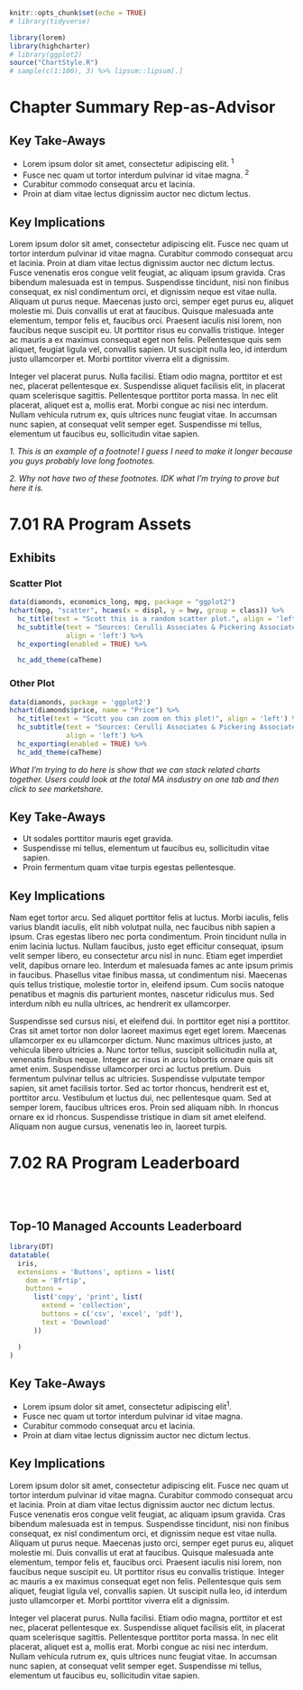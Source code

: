 
```r
knitr::opts_chunk$set(echo = TRUE)
# library(tidyverse)

library(lorem)
library(highcharter)
# library(ggplot2)
source("ChartStyle.R")
# sample(c(1:100), 3) %>% lipsum::lipsum[.]

```

# Chapter Summary Rep-as-Advisor

## Key Take-Aways

* Lorem ipsum dolor sit amet, consectetur adipiscing elit. ^1^
* Fusce nec quam ut tortor interdum pulvinar id vitae magna. ^2^
* Curabitur commodo consequat arcu et lacinia.
* Proin at diam vitae lectus dignissim auctor nec dictum lectus.

## Key Implications

Lorem ipsum dolor sit amet, consectetur adipiscing elit. Fusce nec quam ut tortor interdum pulvinar id vitae magna. Curabitur commodo consequat arcu et lacinia. Proin at diam vitae lectus dignissim auctor nec dictum lectus. Fusce venenatis eros congue velit feugiat, ac aliquam ipsum gravida. Cras bibendum malesuada est in tempus. Suspendisse tincidunt, nisi non finibus consequat, ex nisl condimentum orci, et dignissim neque est vitae nulla. Aliquam ut purus neque. Maecenas justo orci, semper eget purus eu, aliquet molestie mi. Duis convallis ut erat at faucibus. Quisque malesuada ante elementum, tempor felis et, faucibus orci. Praesent iaculis nisi lorem, non faucibus neque suscipit eu. Ut porttitor risus eu convallis tristique. Integer ac mauris a ex maximus consequat eget non felis. Pellentesque quis sem aliquet, feugiat ligula vel, convallis sapien. Ut suscipit nulla leo, id interdum justo ullamcorper et. Morbi porttitor viverra elit a dignissim.

Integer vel placerat purus. Nulla facilisi. Etiam odio magna, porttitor et est nec, placerat pellentesque ex. Suspendisse aliquet facilisis elit, in placerat quam scelerisque sagittis. Pellentesque porttitor porta massa. In nec elit placerat, aliquet est a, mollis erat. Morbi congue ac nisi nec interdum. Nullam vehicula rutrum ex, quis ultrices nunc feugiat vitae. In accumsan nunc sapien, at consequat velit semper eget. Suspendisse mi tellus, elementum ut faucibus eu, sollicitudin vitae sapien.


*1. This is an example of a footnote! I guess I need to make it longer because you guys probably love long footnotes.*

*2. Why not have two of these footnotes. IDK what I'm trying to prove but here it is.*

# 7.01 RA Program Assets

## Exhibits {.tabset}

### Scatter Plot
```r
data(diamonds, economics_long, mpg, package = "ggplot2")
hchart(mpg, "scatter", hcaes(x = displ, y = hwy, group = class)) %>% 
  hc_title(text = "Scott this is a random scatter plot.", align = 'left') %>%
  hc_subtitle(text = "Sources: Cerulli Associates & Pickering Associates",
              align = 'left') %>%
  hc_exporting(enabled = TRUE) %>%

  hc_add_theme(caTheme)
```

### Other Plot
```r
data(diamonds, package = 'ggplot2')
hchart(diamonds$price, name = "Price") %>%
  hc_title(text = "Scott you can zoom on this plot!", align = 'left') %>%
  hc_subtitle(text = "Sources: Cerulli Associates & Pickering Associates",
              align = 'left') %>%
  hc_exporting(enabled = TRUE) %>%
  hc_add_theme(caTheme)
```

*What I'm trying to do here is show that we can stack related charts together. Users could look at the total MA insdustry on one tab and then click to see marketshare.*

## Key Take-Aways

* Ut sodales porttitor mauris eget gravida.
* Suspendisse mi tellus, elementum ut faucibus eu, sollicitudin vitae sapien.
* Proin fermentum quam vitae turpis egestas pellentesque.

## Key Implications

Nam eget tortor arcu. Sed aliquet porttitor felis at luctus. Morbi iaculis, felis varius blandit iaculis, elit nibh volutpat nulla, nec faucibus nibh sapien a ipsum. Cras egestas libero nec porta condimentum. Proin tincidunt nulla in enim lacinia luctus. Nullam faucibus, justo eget efficitur consequat, ipsum velit semper libero, eu consectetur arcu nisl in nunc. Etiam eget imperdiet velit, dapibus ornare leo. Interdum et malesuada fames ac ante ipsum primis in faucibus. Phasellus vitae finibus massa, ut condimentum nisi. Maecenas quis tellus tristique, molestie tortor in, eleifend ipsum. Cum sociis natoque penatibus et magnis dis parturient montes, nascetur ridiculus mus. Sed interdum nibh eu nulla ultrices, ac hendrerit ex ullamcorper.

Suspendisse sed cursus nisi, et eleifend dui. In porttitor eget nisi a porttitor. Cras sit amet tortor non dolor laoreet maximus eget eget lorem. Maecenas ullamcorper ex eu ullamcorper dictum. Nunc maximus ultrices justo, at vehicula libero ultricies a. Nunc tortor tellus, suscipit sollicitudin nulla at, venenatis finibus neque. Integer ac risus in arcu lobortis ornare quis sit amet enim.                                                                                                                                           Suspendisse ullamcorper orci ac luctus pretium. Duis fermentum pulvinar tellus ac ultricies. Suspendisse vulputate tempor sapien, sit amet facilisis tortor. Sed ac tortor rhoncus, hendrerit est et, porttitor arcu. Vestibulum et luctus dui, nec pellentesque quam. Sed at semper lorem, faucibus ultrices eros. Proin sed aliquam nibh. In rhoncus ornare ex id rhoncus. Suspendisse tristique in diam sit amet eleifend. Aliquam non augue cursus, venenatis leo in, laoreet turpis.


# 7.02 RA Program Leaderboard
<br><br>

## Top-10 Managed Accounts Leaderboard

```r
library(DT)
datatable(
  iris,
  extensions = 'Buttons', options = list(
    dom = 'Bfrtip',
    buttons =
      list('copy', 'print', list(
        extend = 'collection',
        buttons = c('csv', 'excel', 'pdf'),
        text = 'Download'
      ))

  )
)
```

## Key Take-Aways

* Lorem ipsum dolor sit amet, consectetur adipiscing elit^1^.
* Fusce nec quam ut tortor interdum pulvinar id vitae magna.
* Curabitur commodo consequat arcu et lacinia.
* Proin at diam vitae lectus dignissim auctor nec dictum lectus.

## Key Implications

Lorem ipsum dolor sit amet, consectetur adipiscing elit. Fusce nec quam ut tortor interdum pulvinar id vitae magna. Curabitur commodo consequat arcu et lacinia. Proin at diam vitae lectus dignissim auctor nec dictum lectus. Fusce venenatis eros congue velit feugiat, ac aliquam ipsum gravida. Cras bibendum malesuada est in tempus. Suspendisse tincidunt, nisi non finibus consequat, ex nisl condimentum orci, et dignissim neque est vitae nulla. Aliquam ut purus neque. Maecenas justo orci, semper eget purus eu, aliquet molestie mi. Duis convallis ut erat at faucibus. Quisque malesuada ante elementum, tempor felis et, faucibus orci. Praesent iaculis nisi lorem, non faucibus neque suscipit eu. Ut porttitor risus eu convallis tristique. Integer ac mauris a ex maximus consequat eget non felis. Pellentesque quis sem aliquet, feugiat ligula vel, convallis sapien. Ut suscipit nulla leo, id interdum justo ullamcorper et. Morbi porttitor viverra elit a dignissim.

Integer vel placerat purus. Nulla facilisi. Etiam odio magna, porttitor et est nec, placerat pellentesque ex. Suspendisse aliquet facilisis elit, in placerat quam scelerisque sagittis. Pellentesque porttitor porta massa. In nec elit placerat, aliquet est a, mollis erat. Morbi congue ac nisi nec interdum. Nullam vehicula rutrum ex, quis ultrices nunc feugiat vitae. In accumsan nunc sapien, at consequat velit semper eget. Suspendisse mi tellus, elementum ut faucibus eu, sollicitudin vitae sapien.


